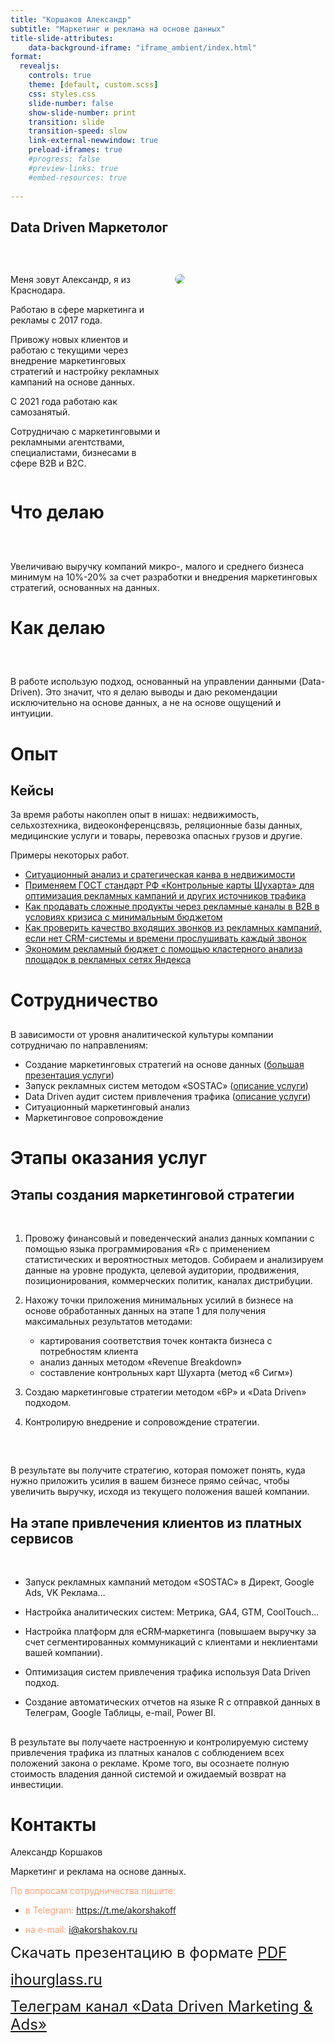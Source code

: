 ```yaml
---
title: "Коршаков Александр"
subtitle: "Маркетинг и реклама на основе данных"
title-slide-attributes:
    data-background-iframe: "iframe_ambient/index.html"
format:
  revealjs:
    controls: true
    theme: [default, custom.scss]
    css: styles.css
    slide-number: false
    show-slide-number: print
    transition: slide
    transition-speed: slow
    link-external-newwindow: true
    preload-iframes: true
    #progress: false
    #preview-links: true
    #embed-resources: true
    
---
```


## [Data Driven Маркетолог]{.text_select} {.smaller transition="zoom"}

<br/>

:::: {.columns}

::: {.column width="50%"}
Меня зовут Александр, я из Краснодара. 

Работаю в сфере маркетинга и рекламы с 2017 года.

Привожу новых клиентов и работаю с текущими через внедрение маркетинговых стратегий и настройку рекламных кампаний на основе данных.

С 2021 года работаю как самозанятый. 

Сотрудничаю с маркетинговыми и рекламными агентствами, специалистами, бизнесами в сфере В2В и В2С.
:::

::: {.column width='50%'}
![](img/me.jpg){style='border-radius: 50px;'} 
:::
::::




# Что делаю {background-iframe="iframe_ambient/index.html"}

## {.larger}

<br/>

[Увеличиваю выручку]{.text_select} компаний микро-, малого и среднего бизнеса [минимум на 10%-20%]{.text_select} за счет [разработки и внедрения маркетинговых стратегий]{.text_select}, основанных на данных.





# Как делаю {background-iframe="iframe_ambient/index.html"}

## {.larger}

<br/>

В работе использую [подход, основанный на управлении данными]{.text_select} (Data-Driven). Это значит, что я делаю выводы и даю рекомендации исключительно на основе данных, а не на основе ощущений и интуиции.




# Опыт {background-iframe="iframe_ambient/index.html"}

## Кейсы {transition="zoom" .small}

За время работы накоплен опыт в нишах: недвижимость, сельхозтехника, видеоконференцсвязь, реляционные базы данных, медицинские услуги и товары, перевозка опасных грузов и другие. 

Примеры некоторых работ.

- [Ситуационный анализ и сратегическая канва в недвижимости](https://platzkart.ru/portfolio/case-nedvizhimost-krasnodar/)
- [Применяем ГОСТ стандарт РФ «Контрольные карты Шухарта» для оптимизация рекламных кампаний и других источников трафика](https://koshakof.github.io/BI/wiki/shewhart_control_card_ydirect.html)
- [Как продавать сложные продукты через рекламные каналы в В2В в условиях кризиса с минимальным бюджетом](https://platzkart.ru/portfolio/case-mtz/)
- [Как проверить качество входящих звонков из рекламных кампаний, если нет CRM-системы и времени прослушивать каждый звонок](https://koshakof.github.io/BI/wiki/call_analysis.html)
- [Экономим рекламный бюджет с помощью кластерного анализа площадок в рекламных сетях Яндекса](https://koshakof.github.io/BI/wiki/ds_places_analysis.html)




# Сотрудничество {background-iframe="iframe_ambient/index.html"}

## {transition="concave"}

В зависимости от [уровня аналитической культуры]{.text_select} компании сотрудничаю по направлениям:
<br/>

- Создание маркетинговых стратегий на основе данных ([большая презентация услуги](https://koshakof.github.io/BI/pres/mark_consulting_mailing.html#/title-slide))
- Запуск рекламных систем методом «SOSTAC» ([описание услуги](https://docs.google.com/document/d/1UjumYOvNIMbGwebXzrcZ_E42swPqdbN4gvLpWMQQvTs/edit?usp=sharing))
- Data Driven аудит систем привлечения трафика ([описание услуги](https://docs.google.com/document/d/140e-pYzTlbKnMEi35MG0xoM95F-um6nCP2MIpSNEQ8o/edit?usp=sharing))
- Ситуационный маркетинговый анализ
- Маркетинговое сопровождение




# Этапы оказания услуг {background-iframe="iframe_ambient/index.html"}

## [Этапы создания маркетинговой стратегии]{.text_select} {transition="concave" .small}

<br/>

:::{.fragment .fade-up}
1. Провожу финансовый и поведенческий анализ данных компании с помощью языка программирования «R» с применением статистических и вероятностных методов. Собираем и анализируем данные на уровне продукта, целевой аудитории, продвижения, позиционирования, коммерческих политик, каналах дистрибуции.

2. Нахожу точки приложения минимальных усилий в бизнесе на основе обработанных данных на этапе 1 для получения максимальных результатов методами:

   - картирования соответствия точек контакта бизнеса с потребностям клиента
   - анализ данных методом «Revenue Breakdown»
   - составление контрольных карт Шухарта (метод «6 Сигм»)
   
3. Создаю маркетинговые стратегии методом «6P» и «Data Driven» подходом.

4. Контролирую внедрение и сопровождение стратегии.
:::


## {.larger}

<br/>

В результате вы получите стратегию, которая поможет понять, куда нужно [приложить усилия]{.text_select} в вашем бизнесе [прямо сейчас]{.text_select}, чтобы [увеличить выручку]{.text_select}, исходя из текущего положения вашей компании. 


## [На этапе привлечения клиентов из платных сервисов]{.text_select} {transition="concave" .small}

<br/>

:::{.fragment .fade-down}
- Запуск рекламных кампаний методом «SOSTAC» в Директ, Google Ads, VK Реклама...

- Настройка аналитических систем: Метрика, GA4, GTM, CoolTouch...

- Настройка платформ для eCRM‑маркетинга (повышаем выручку за счет сегментированных коммуникаций с клиентами и неклиентами вашей компании).

- Оптимизация систем привлечения трафика используя Data Driven подход.

- Создание автоматических отчетов на языке R с отправкой данных в Телеграм, Google Таблицы, e-mail, Power BI.


:::


## {.larger}

В результате вы [получаете]{.text_select} настроенную и контролируемую [систему привлечения трафика]{.text_select} из платных каналов с соблюдением всех положений закона о рекламе. Кроме того, вы осознаете [полную стоимость владения]{.text_select} данной системой и [ожидаемый возврат на инвестиции]{.text_select}.




# Контакты {transition="zoom" background-iframe="iframe_ambient/index.html"}

Александр Коршаков

Маркетинг и реклама на основе данных.

<font color="#ffa07a">По вопросам сотрудничества пишите:</font>

- <font color="#ffa07a">в Telegram:</font> <https://t.me/akorshakoff>

- <font color="#ffa07a">на e-mail:</font> <i@akorshakov.ru>


<font size="5px">Скачать презентацию в формате [PDF](https://drive.google.com/file/d/1eR5Fr39UU2RxqVA_Mwrrt_nap6-xIZfA/view?usp=sharing)</font>

<font size="5px">[ihourglass.ru](https://ihourglass.ru/)</font>

<font size="5px">[Телеграм канал «Data Driven Marketing & Ads»](https://t.me/+t9bxO1rX74JlMWFi)</font>